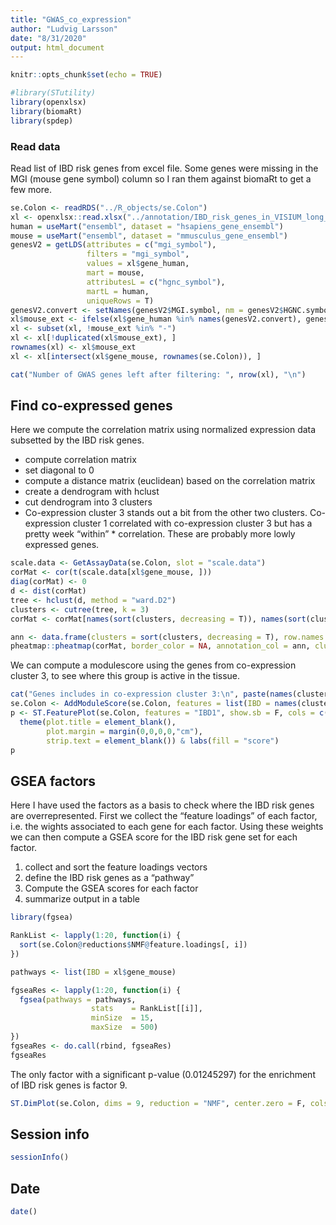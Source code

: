 ```yaml
---
title: "GWAS_co_expression"
author: "Ludvig Larsson"
date: "8/31/2020"
output: html_document
---
```


```r
knitr::opts_chunk$set(echo = TRUE)
```

```r
#library(STutility)
library(openxlsx)
library(biomaRt)
library(spdep)
```

### Read data

Read list of IBD risk genes from excel file. Some genes were missing in the MGI (mouse gene symbol) column so I ran them against biomaRt to get a few more. 

```r

se.Colon <- readRDS("../R_objects/se.Colon")
xl <- openxlsx::read.xlsx("../annotation/IBD_risk_genes_in_VISIUM_long_format.xlsx")
human = useMart("ensembl", dataset = "hsapiens_gene_ensembl")
mouse = useMart("ensembl", dataset = "mmusculus_gene_ensembl")
genesV2 = getLDS(attributes = c("mgi_symbol"), 
                 filters = "mgi_symbol", 
                 values = xl$gene_human, 
                 mart = mouse, 
                 attributesL = c("hgnc_symbol"), 
                 martL = human, 
                 uniqueRows = T)
genesV2.convert <- setNames(genesV2$MGI.symbol, nm = genesV2$HGNC.symbol)
xl$mouse_ext <- ifelse(xl$gene_human %in% names(genesV2.convert), genesV2.convert[xl$gene_human], xl$gene_mouse)
xl <- subset(xl, !mouse_ext %in% "-")
xl <- xl[!duplicated(xl$mouse_ext), ]
rownames(xl) <- xl$mouse_ext
xl <- xl[intersect(xl$gene_mouse, rownames(se.Colon)), ]

cat("Number of GWAS genes left after filtering: ", nrow(xl), "\n")

```

## Find co-expressed genes

Here we compute the correlation matrix using normalized expression data subsetted by the IBD risk genes.

  * compute correlation matrix
  * set diagonal to 0
  * compute a distance matrix (euclidean) based on the correlation matrix
  * create a dendrogram with hclust
  * cut dendrogram into 3 clusters
  * Co-expression cluster 3 stands out a bit from the other two clusters. Co-expression cluster 1 correlated with co-expression cluster 3 but has a pretty week “within”   * correlation. These are probably more lowly expressed genes.

```r

scale.data <- GetAssayData(se.Colon, slot = "scale.data")
corMat <- cor(t(scale.data[xl$gene_mouse, ]))
diag(corMat) <- 0
d <- dist(corMat)
tree <- hclust(d, method = "ward.D2")
clusters <- cutree(tree, k = 3)
corMat <- corMat[names(sort(clusters, decreasing = T)), names(sort(clusters, decreasing = T))]

ann <- data.frame(clusters = sort(clusters, decreasing = T), row.names = colnames(corMat))
pheatmap::pheatmap(corMat, border_color = NA, annotation_col = ann, cluster_rows = F, cluster_cols = F, fontsize = 6)

```

We can compute a modulescore using the genes from co-expression cluster 3, to see where this group is active in the tissue.

```r

cat("Genes includes in co-expression cluster 3:\n", paste(names(clusters[clusters == 3]), collapse = "\n"), "\n", sep = "")
se.Colon <- AddModuleScore(se.Colon, features = list(IBD = names(clusters[clusters == 3])), name = "IBD")
p <- ST.FeaturePlot(se.Colon, features = "IBD1", show.sb = F, cols = c("lightgray", "mistyrose", "red", "darkred"), pt.size = 1.1, ncol = 2) & 
  theme(plot.title = element_blank(), 
        plot.margin = margin(0,0,0,0,"cm"), 
        strip.text = element_blank()) & labs(fill = "score")
p
```

## GSEA factors

Here I have used the factors as a basis to check where the IBD risk genes are overrepresented. First we collect the “feature loadings” of each factor, i.e. the wights associated to each gene for each factor. Using these weights we can then compute a GSEA score for the IBD risk gene set for each factor.

1. collect and sort the feature loadings vectors
2. define the IBD risk genes as a “pathway”
3. Compute the GSEA scores for each factor
4. summarize output in a table

```r

library(fgsea)

RankList <- lapply(1:20, function(i) {
  sort(se.Colon@reductions$NMF@feature.loadings[, i])
})

pathways <- list(IBD = xl$gene_mouse)

fgseaRes <- lapply(1:20, function(i) {
  fgsea(pathways = pathways, 
                  stats    = RankList[[i]],
                  minSize  = 15,
                  maxSize  = 500)
})
fgseaRes <- do.call(rbind, fgseaRes)
fgseaRes

```

The only factor with a significant p-value (0.01245297) for the enrichment of IBD risk genes is factor 9. 

```r

ST.DimPlot(se.Colon, dims = 9, reduction = "NMF", center.zero = F, cols = rev(viridis::magma(n = 9)), show.sb = FALSE, pt.size = 1.5, ncol = 2)

```
## Session info

```r
sessionInfo()
```

## Date

```r
date()
```
